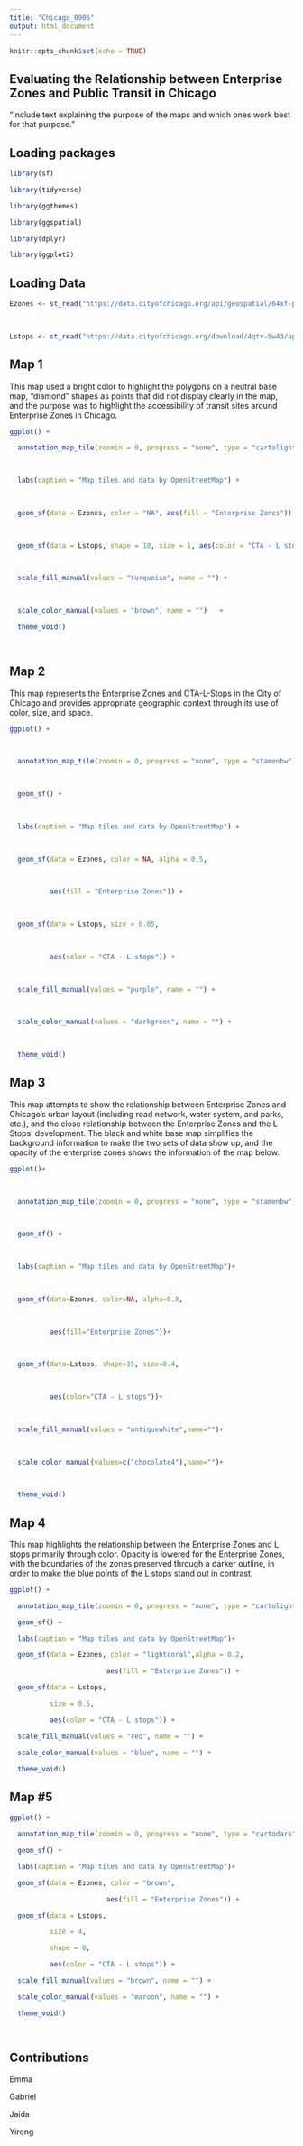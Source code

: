 ```yaml
---
title: "Chicago_0906"
output: html_document
---
```


```r
knitr::opts_chunk$set(echo = TRUE)
```

## Evaluating the Relationship between Enterprise Zones and Public Transit in Chicago 

  

"Include text explaining the purpose of the maps and which ones work best for that purpose." 

  

  

  

  

  

## Loading packages 

  

```r

library(sf) 

library(tidyverse) 

library(ggthemes) 

library(ggspatial) 

library(dplyr) 

library(ggplot2) 

``` 

  

## Loading Data 

  

```r

  

Ezones <- st_read("https://data.cityofchicago.org/api/geospatial/64xf-pyvh?method=export&format=KML")  

  

Lstops <- st_read("https://data.cityofchicago.org/download/4qtv-9w43/application%2Fxml") 

``` 

## Map 1 

  

This map used a bright color to highlight the polygons on a neutral base map, "diamond” shapes as points that did not display clearly in the map, and the purpose was to highlight the accessibility of transit sites around Enterprise Zones in Chicago.  

  

```r

ggplot() +  

  annotation_map_tile(zoomin = 0, progress = "none", type = "cartolight")  +  

  

  labs(caption = "Map tiles and data by OpenStreetMap") +  

  

  geom_sf(data = Ezones, color = "NA", aes(fill = "Enterprise Zones")) +   

  

  geom_sf(data = Lstops, shape = 18, size = 1, aes(color = "CTA - L stops")) +  

  

  scale_fill_manual(values = "turquoise", name = "") +  

  

  scale_color_manual(values = "brown", name = "")   + 

  theme_void() 

 
``` 

 
## Map 2

This map represents the Enterprise Zones and CTA-L-Stops in the City of Chicago and provides appropriate geographic context through its use of color, size, and space. 

```r
ggplot() +  

  

  annotation_map_tile(zoomin = 0, progress = "none", type = "stamenbw") +  

  

  geom_sf() +  

  

  labs(caption = "Map tiles and data by OpenStreetMap") +  

  

  geom_sf(data = Ezones, color = NA, alpha = 0.5,  

  

          aes(fill = "Enterprise Zones")) +  

  

  geom_sf(data = Lstops, size = 0.05,   

  

          aes(color = "CTA - L stops")) +  

  

  scale_fill_manual(values = "purple", name = "") +  

  

  scale_color_manual(values = "darkgreen", name = "") +  

  

  theme_void()  
```



## Map 3 

  

This map attempts to show the relationship between Enterprise Zones and Chicago’s urban layout (including road network, water system, and parks, etc.), and the close relationship between the Enterprise Zones and the L Stops’ development. The black and white base map simplifies the background information to make the two sets of data show up, and the opacity of the enterprise zones shows the information of the map below.   

  

```r

ggplot()+  

  

  annotation_map_tile(zoomin = 0, progress = "none", type = "stamenbw")  +  

  

  geom_sf() +  

  

  labs(caption = "Map tiles and data by OpenStreetMap")+  

  

  geom_sf(data=Ezones, color=NA, alpha=0.8,  

  

          aes(fill="Enterprise Zones"))+  

  

  geom_sf(data=Lstops, shape=15, size=0.4,  

  

          aes(color="CTA - L stops"))+  

  

  scale_fill_manual(values = "antiquewhite",name="")+  

  

  scale_color_manual(values=c("chocolate4"),name="")+  

  

  theme_void()  

``` 

## Map 4 

  

This map highlights the relationship between the Enterprise Zones and L stops primarily through color. Opacity is lowered for the Enterprise Zones, with the boundaries of the zones preserved through a darker outline, in order to make the blue points of the L stops stand out in contrast.   

```r

ggplot() + 

  annotation_map_tile(zoomin = 0, progress = "none", type = "cartolight")  + 

  geom_sf() + 

  labs(caption = "Map tiles and data by OpenStreetMap")+ 

  geom_sf(data = Ezones, color = "lightcoral",alpha = 0.2, 

                        aes(fill = "Enterprise Zones")) + 

  geom_sf(data = Lstops, 

          size = 0.5, 

          aes(color = "CTA - L stops")) + 

  scale_fill_manual(values = "red", name = "") + 

  scale_color_manual(values = "blue", name = "") + 

  theme_void() 
```
 

## Map #5 

  

  

```r

ggplot() + 

  annotation_map_tile(zoomin = 0, progress = "none", type = "cartodark")  + 

  geom_sf() + 

  labs(caption = "Map tiles and data by OpenStreetMap")+ 

  geom_sf(data = Ezones, color = "brown", 

                        aes(fill = "Enterprise Zones")) + 

  geom_sf(data = Lstops, 

          size = 4, 

          shape = 8, 

          aes(color = "CTA - L stops")) + 

  scale_fill_manual(values = "brown", name = "") + 

  scale_color_manual(values = "maroon", name = "") + 

  theme_void() 

 

``` 

## Contributions 

  

Emma 

Gabriel 

Jaida 

Yirong 